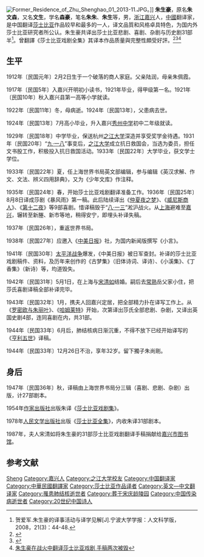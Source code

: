 {{Infobox writer <!-- see Template:Infobox writer -->
| 图像     = 朱生豪铜像.jpg
| 图像大小 = 250px
| 图像说明 = 
| 姓名     = 朱生豪
| 原文名称 = 
| 字       = 
| 号       = 
| 笔名     = 朱朱、朱生
| 原名     = 朱文森
| 出生     = {{birth date|1912|2|2}} 
| 出生地点 = {{ROC-1912}}[[浙江省_(中華民國)|浙江省]][[嘉兴市|嘉兴市]]
| 逝世     = {{death date and age|1944|12|26|1912|2|2}} 
| 逝世地点 =  {{ROC-1928}}浙江省嘉兴市
| 居处     = 
| 职业     = [[翻译家|翻译家]]
| 国籍     =  {{CHN-1928}}
| 种族     = [[汉族|汉族]]
| 公民权   = 
| 语言     = [[英语|英语]]、[[汉语|汉语]]
| 教育程度   = 文学学士学位
| 母校       = [[之江大学|之江大学]]
| 创作时期 = 1933 - 1944
| 体裁     = [[戏剧|戏剧]]
| 主题     = 
| 文学运动 = 
| 代表作   = 译著《[[威廉·莎士比亚|莎士比亚戏剧集]]》
| 父母     = 父親朱陆润 母親朱佩霞
| 配偶     = [[宋清如|宋清如]]<!--{{marriage|姓名|年份}} -->
| 伴侣     = 
| 子女     = 朱尚剛
| 亲属     = 
| 受影响于 = 
| 施影响于 = 
| 奖项     = <!--  {{Awards|award= |year= |title= }} -->
| 官方网站 = <!--  {{URL|website}} -->
| 签名     =  <!--不需要加[[file:|128px]] -->
}}
[[File:Former_Residence_of_Zhu_Shenghao_01_2013-11.JPG|thumb]]。]]
'''朱生豪'''{{BD|1912年|2月2日|1944年|12月26日|catIdx=Z朱生豪}}，原名'''朱文森'''，又名'''文生'''，学名'''森豪'''，笔名'''朱朱'''、'''朱生'''等，男，[[浙江省|浙江]][[嘉兴|嘉兴]]人，[[中國|中國]]翻译家，是中国翻译[[莎士比亚|莎士比亚]]作品较早和最多的一人，译文品質和风格卓具特色，为国内外莎士比亚研究者所公认。朱生豪共译出莎士比亚悲剧、喜剧、杂剧与历史剧31部半<ref>贺爱军.朱生豪的译事活动与译学见解[J].宁波大学学报：人文科学版，2008，21(3)：44-48.</ref>。曾翻譯《莎士比亚戏剧全集》其译本作品质量與完整性頗受好評。<ref>{{Cite web |url=http://blog.sina.com.cn/s/blog_5e9f35ea0102e2rc.html |title=朱生豪：一天说不上十句话 |access-date=2016-07-14 |archive-url=https://web.archive.org/web/20160817074210/http://blog.sina.com.cn/s/blog_5e9f35ea0102e2rc.html |archive-date=2016-08-17 |dead-url=no }}</ref><ref>{{cite web|url= http://news.gmw.cn/newspaper/2013-04/07/content_1208110.htm|title= 朱生豪一生做了两件大事|accessdate= 2013|publisher= 光明网|work= |language= zh-hans|archive-url= https://web.archive.org/web/20131213135121/http://news.gmw.cn/newspaper/2013-04/07/content_1208110.htm|archive-date= 2013-12-13|dead-url= no}}</ref><ref>[https://history.sohu.com/20161201/n474599703.shtml 朱生豪在战火中翻译莎士比亚戏剧 手稿两次被毁]</ref>

== 生平 ==
1912年〔民国元年〕2月2日生于一个破落的商人家庭。父亲陆润，母亲朱佩霞。

1917年〔民国5年〕入嘉兴开明初小读书，1921年毕业，得甲级第一名。1921年〔民国10年〕秋入嘉兴县第一高等小学就读。

1922年〔民国11年〕冬，母病逝。1924年〔民国13年〕，父患病去世。

1924年〔民国13年〕7月高小毕业，升入嘉兴[[秀州中学|秀州中学]]初中二年级就读。

1929年〔民国18年〕中学毕业，保送杭州[[之江大学|之江大学]]深造并享受奖学金待遇。1931年〔民国20年〕“[[九·一八|九·一八]]”事变后，[[之江大学|之江大学]]成立抗日救国会，当选为委员，担任文书股工作，积极投入抗日救国活动。1933年〔民国22年〕大学毕业，获文学士学位。

1933年〔民国22年〕夏，任上海世界书局英文部编辑，参与编辑《英汉求解、作文、文法、辨义四用辞典》，又为《少年文库》作注释。

1935年〔民国24年〕春，开始莎士比亚戏剧翻译准备工作。1936年〔民国25年〕8月8日译成莎剧《暴风雨》第一稿。此后陆续译出《[[仲夏夜之梦|仲夏夜之梦]]》、《[[威尼斯商人|威尼斯商人]]》、《[[第十二夜|第十二夜]]》等9部喜剧。惜译稿毁于“[[八·一三|八·一三]]”淞沪战火。从[[上海|上海]]避难至[[嘉兴|嘉兴]]，辗转至新塍、新市等地，稍得安宁，即埋头补译失稿。

1937年〔民国26年〕，重返世界书局。

1938年〔民国27年〕应邀入《[[中美日报|中美日报]]》社，为国内新闻版撰写《小言》。

1941年〔民国30年〕[[太平洋战争|太平洋战争]]爆发，《中美日报》被日军查封。补译的莎士比亚戏剧稿件、资料，及历年来创作的《古梦集》（旧体诗词、译诗）、《小溪集》、《丁香集》（新诗）等，均道毁失。

1942年〔民国31年〕5月1日，在上海与[[宋清如|宋清如]]结婚。嗣后去[[常熟|常熟]]岳父家小住，把莎氏喜剧译稿全部补译完毕。

1943年〔民国32年〕1月，携夫人回嘉兴定居，把全部精力扑在译写工作上。从《[[罗密欧与朱丽叶|罗密欧与朱丽叶]]》、《[[哈姆雷特|哈姆莱特]]》开始，次第译出莎氏全部悲剧、杂剧，又译出英国史剧4部，连同喜剧在内，共31部。

1944年〔民国33年〕6月后，肺结核病日渐沉重，不得不放下已经开始译写的《[[亨利五世_(戏剧)|亨利五世]]》译稿。

1944年〔民国33年〕12月26日不治，享年32岁。留下獨子朱尚剛。

== 身后 ==
1947年〔民国36年〕秋，译稿由上海世界书局分三辑（喜剧、悲剧、杂剧）出版，计27部剧本。

1954年[[作家出版社|作家出版社]]出版朱译《[[莎士比亚戏剧集|莎士比亚戏剧集]]》。

1978年[[人民文学出版社|人民文学出版社]]出版《[[莎士比亚全集|莎士比亚全集]]》，内收朱译31部剧本。

1987年，夫人宋清如将朱生豪的31部莎士比亚戏剧翻译手稿捐献给[[嘉兴市图书馆|嘉兴市图书馆]]。

== 参考文献 == 
{{reflist}}

{{Wikisource author}}

{{Authority control}}
{{DEFAULTSORT:Zhu朱}}
[[Category:朱姓|Sheng]]
[[Category:嘉兴人|Category:嘉兴人]]
[[Category:之江大学校友|Category:之江大学校友]]
[[Category:中国翻译家|Category:中国翻译家]]
[[Category:中華民國翻譯家|Category:中華民國翻譯家]]
[[Category:莎士比亚作品译者|Category:莎士比亚作品译者]]
[[Category:英文—中文翻译家|Category:英文—中文翻译家]]
[[Category:罹患肺结核逝世者|Category:罹患肺结核逝世者]]
[[Category:葬于宋庆龄陵园|Category:葬于宋庆龄陵园]]
[[Category:中国传染病逝世者|Category:中国传染病逝世者]]
[[Category:20世纪中国诗人|Category:20世纪中国诗人]]